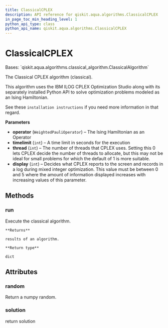 ```yaml
---
title: ClassicalCPLEX
description: API reference for qiskit.aqua.algorithms.ClassicalCPLEX
in_page_toc_min_heading_level: 1
python_api_type: class
python_api_name: qiskit.aqua.algorithms.ClassicalCPLEX
---
```


# ClassicalCPLEX

<Class id="qiskit.aqua.algorithms.ClassicalCPLEX" isDedicatedPage={true} github="https://github.com/qiskit-community/qiskit-aqua/tree/stable/0.9/qiskit/aqua/algorithms/minimum_eigen_solvers/cplex/classical_cplex.py" signature="ClassicalCPLEX(operator, timelimit=600, thread=1, display=2)">
  Bases: `qiskit.aqua.algorithms.classical_algorithm.ClassicalAlgorithm`

  The Classical CPLEX algorithm (classical).

  This algorithm uses the IBM ILOG CPLEX Optimization Studio along with its separately installed Python API to solve optimization problems modeled as an Ising Hamiltonian.

  See these `installation instructions` if you need more information in that regard.

  **Parameters**

  *   **operator** (`WeightedPauliOperator`) – The Ising Hamiltonian as an Operator
  *   **timelimit** (`int`) – A time limit in seconds for the execution
  *   **thread** (`int`) – The number of threads that CPLEX uses. Setting this 0 lets CPLEX decide the number of threads to allocate, but this may not be ideal for small problems for which the default of 1 is more suitable.
  *   **display** (`int`) – Decides what CPLEX reports to the screen and records in a log during mixed integer optimization. This value must be between 0 and 5 where the amount of information displayed increases with increasing values of this parameter.

  ## Methods

  ### run

  <Function id="qiskit.aqua.algorithms.ClassicalCPLEX.run" name="run" signature="ClassicalCPLEX.run()">
    Execute the classical algorithm.

    **Returns**

    results of an algorithm.

    **Return type**

    dict
  </Function>

  ## Attributes

  ### random

  <Attribute id="qiskit.aqua.algorithms.ClassicalCPLEX.random" name="random">
    Return a numpy random.
  </Attribute>

  ### solution

  <Attribute id="qiskit.aqua.algorithms.ClassicalCPLEX.solution" name="solution">
    return solution
  </Attribute>
</Class>

